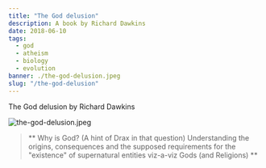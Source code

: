 ---
title: "The God delusion"
description: A book by Richard Dawkins
date: 2018-06-10
tags:
  - god
  - atheism
  - biology
  - evolution
banner: ./the-god-delusion.jpeg
slug: "/the-god-delusion"
---

The God delusion by Richard Dawkins

![the-god-delusion.jpeg](the-god-delusion.jpeg)

> ** Why is God? (A hint of Drax in that question) Understanding the origins, consequences and the supposed requirements for the "existence" of supernatural entities viz-a-viz Gods (and Religions) **